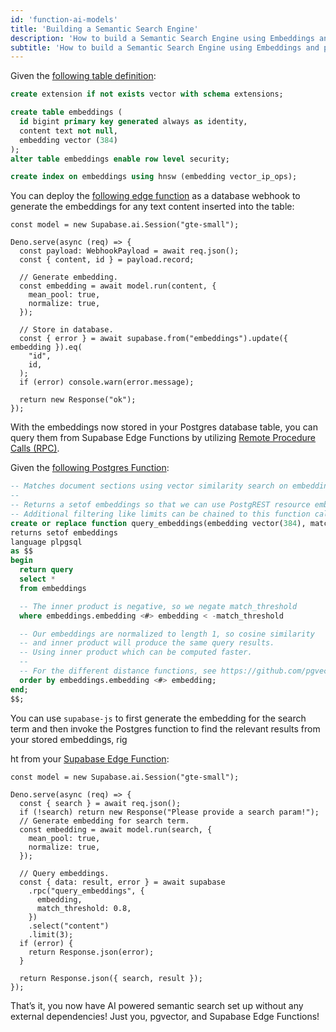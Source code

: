 ```yaml
---
id: 'function-ai-models'
title: 'Building a Semantic Search Engine'
description: 'How to build a Semantic Search Engine using Embeddings and pgVector'
subtitle: 'How to build a Semantic Search Engine using Embeddings and pgVector'
---
```


Given the [following table definition](https://github.com/supabase/supabase/blob/master/examples/ai/edge-functions/supabase/migrations/20240408072601_embeddings.sql):

```sql
create extension if not exists vector with schema extensions;

create table embeddings (
  id bigint primary key generated always as identity,
  content text not null,
  embedding vector (384)
);
alter table embeddings enable row level security;

create index on embeddings using hnsw (embedding vector_ip_ops);
```

You can deploy the [following edge function](https://github.com/supabase/supabase/blob/master/examples/ai/edge-functions/supabase/functions/generate-embedding/index.ts) as a database webhook to generate the embeddings for any text content inserted into the table:

```tsx
const model = new Supabase.ai.Session("gte-small");

Deno.serve(async (req) => {
  const payload: WebhookPayload = await req.json();
  const { content, id } = payload.record;

  // Generate embedding.
  const embedding = await model.run(content, {
    mean_pool: true,
    normalize: true,
  });

  // Store in database.
  const { error } = await supabase.from("embeddings").update({ embedding }).eq(
    "id",
    id,
  );
  if (error) console.warn(error.message);

  return new Response("ok");
});
```

With the embeddings now stored in your Postgres database table, you can query them from Supabase Edge Functions by utilizing [Remote Procedure Calls (RPC)](https://supabase.com/docs/guides/database/functions?language=js).

Given the [following Postgres Function](https://github.com/supabase/supabase/blob/master/examples/ai/edge-functions/supabase/migrations/20240410031515_vector-search.sql):

```sql
-- Matches document sections using vector similarity search on embeddings
--
-- Returns a setof embeddings so that we can use PostgREST resource embeddings (joins with other tables)
-- Additional filtering like limits can be chained to this function call
create or replace function query_embeddings(embedding vector(384), match_threshold float)
returns setof embeddings
language plpgsql
as $$
begin
  return query
  select *
  from embeddings

  -- The inner product is negative, so we negate match_threshold
  where embeddings.embedding <#> embedding < -match_threshold

  -- Our embeddings are normalized to length 1, so cosine similarity
  -- and inner product will produce the same query results.
  -- Using inner product which can be computed faster.
  --
  -- For the different distance functions, see https://github.com/pgvector/pgvector
  order by embeddings.embedding <#> embedding;
end;
$$;
```

You can use `supabase-js` to first generate the embedding for the search term and then invoke the Postgres function to find the relevant results from your stored embeddings, rig

ht from your [Supabase Edge Function](https://github.com/supabase/supabase/blob/master/examples/ai/edge-functions/supabase/functions/search/index.ts):

```tsx
const model = new Supabase.ai.Session("gte-small");

Deno.serve(async (req) => {
  const { search } = await req.json();
  if (!search) return new Response("Please provide a search param!");
  // Generate embedding for search term.
  const embedding = await model.run(search, {
    mean_pool: true,
    normalize: true,
  });

  // Query embeddings.
  const { data: result, error } = await supabase
    .rpc("query_embeddings", {
      embedding,
      match_threshold: 0.8,
    })
    .select("content")
    .limit(3);
  if (error) {
    return Response.json(error);
  }

  return Response.json({ search, result });
});
```

That’s it, you now have AI powered semantic search set up without any external dependencies! Just you, pgvector, and Supabase Edge Functions!
